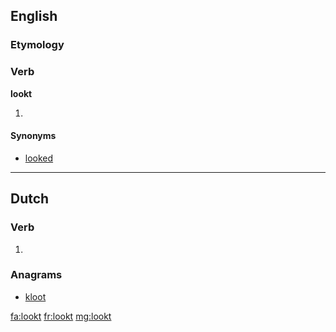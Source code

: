 ==English==

===Etymology===
{{suffix|look|t}}

===Verb===
'''lookt'''

# {{archaic}} {{en-past of|look}}

====Synonyms====
* [[looked]]

----

==Dutch==

===Verb===
{{head|nl}}

# {{nl-verb form of|p=2-gij|n=sg|t=past|m=ind|luiken}}

===Anagrams===
* [[kloot#Dutch|kloot]]

[[fa:lookt]]
[[fr:lookt]]
[[mg:lookt]]